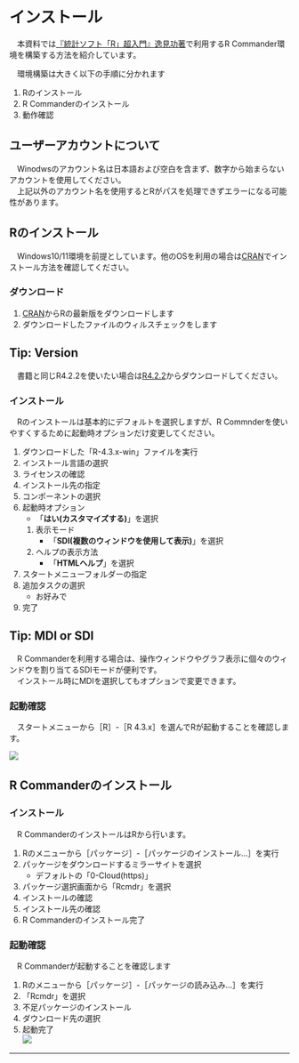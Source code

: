 # インストール {.unnumbered}

　本資料では[『統計ソフト「R」超入門』逸見功著](https://bluebacks.kodansha.co.jp/books/9784065020494/appendix/)で利用するR Commander環境を構築する方法を紹介しています。

　環境構築は大きく以下の手順に分かれます

1. Rのインストール
1. R Commanderのインストール
1. 動作確認


:::{.callout-warning}
## ユーザーアカウントについて
　Winodwsのアカウント名は日本語および空白を含まず、数字から始まらないアカウントを使用してください。  
　上記以外のアカウント名を使用するとRがパスを処理できずエラーになる可能性があります。
:::


## Rのインストール {.unnumbered}
　Windows10/11環境を前提としています。他のOSを利用の場合は[CRAN](https://cran.r-project.org/index.html)でインストール方法を確認してください。

### ダウンロード

1. [CRAN](https://cran.r-project.org/bin/windows/base/)からRの最新版をダウンロードします
1. ダウンロードしたファイルのウィルスチェックをします

:::{.callout-tip}
## Tip: Version
　書籍と同じR4.2.2を使いたい場合は[R4.2.2](https://cran.r-project.org/bin/windows/base/old/4.2.2/)からダウンロードしてください。
:::

### インストール
　Rのインストールは基本的にデフォルトを選択しますが、R Commnderを使いやすくするために起動時オプションだけ変更してください。


1. ダウンロードした「R-4.3.x-win」ファイルを実行
1. インストール言語の選択  
1. ライセンスの確認  
1. インストール先の指定  
1. コンポーネントの選択  
1. 起動時オプション
    * 「**はい(カスタマイズする)**」を選択  
    1. 表示モード
        * 「**SDI(複数のウィンドウを使用して表示)**」を選択  
    1. ヘルプの表示方法
        * 「**HTMLヘルプ**」を選択  
1. スタートメニューフォルダーの指定  
1. 追加タスクの選択  
    * お好みで  
1. 完了  


:::{.callout-tip}
## Tip: MDI or SDI
　R Commanderを利用する場合は、操作ウィンドウやグラフ表示に個々のウィンドウを割り当てるSDIモードが便利です。  
　インストール時にMDIを選択してもオプションで変更できます。
:::


### 起動確認
　スタートメニューから［R］-［R 4.3.x］を選んでRが起動することを確認します。  

![](./fig/11.R.png)


## R Commanderのインストール

### インストール
　R CommanderのインストールはRから行います。

1. Rのメニューから［パッケージ］-［パッケージのインストール...］を実行
1. パッケージをダウンロードするミラーサイトを選択
    * デフォルトの「0-Cloud(https)」  
1. パッケージ選択画面から「Rcmdr」を選択  
1. インストールの確認  
1. インストール先の確認  
1. R Commanderのインストール完了  


### 起動確認
　R Commanderが起動することを確認します

1. Rのメニューから［パッケージ］-［パッケージの読み込み...］を実行  
1. 「Rcmdr」を選択  
1. 不足パッケージのインストール  
1. ダウンロード先の選択  
1. 起動完了  
![](./fig/35.LoadedRcmdr.png)


---
